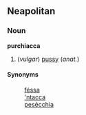 ==Neapolitan==
===Noun===
'''purchiacca'''
#(''vulgar'') [[pussy]] (''anat.'')

====Synonyms====
:[[féssa]]
:[['ntacca]]
:[[pesécchia]]